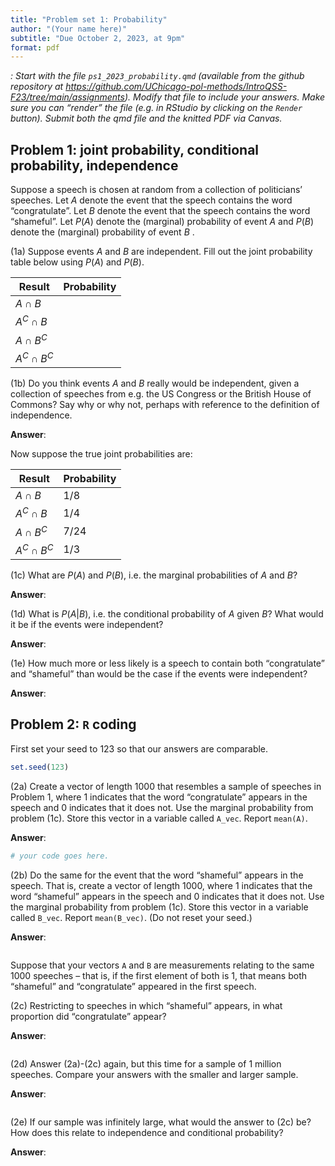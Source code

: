 ```yaml
---
title: "Problem set 1: Probability"
author: "(Your name here)"
subtitle: "Due October 2, 2023, at 9pm"
format: pdf
---
```


*\textsc{Note}: Start with the file `ps1_2023_probability.qmd` (available from the github repository at <https://github.com/UChicago-pol-methods/IntroQSS-F23/tree/main/assignments>). Modify that file to include your answers. Make sure you can "render" the file (e.g. in RStudio by clicking on the `Render` button). Submit both the qmd file and the knitted PDF via Canvas.* 

## Problem 1: joint probability, conditional probability, independence

Suppose a speech is chosen at random from a collection of politicians' speeches. Let $A$ denote the event that the speech contains the word "congratulate". Let $B$ denote the event that the speech contains the word "shameful".  Let $P(A)$ denote the (marginal) probability of event $A$ and $P(B)$ denote the (marginal) probability of event $B$ . 

(1a) Suppose events $A$ and $B$ are independent. Fill out the joint probability table below using $P(A)$ and $P(B)$.

| Result  | Probability |
|------|------------|
|  $A \cap B$   |       |
|  $A^C \cap B$   |      |
|  $A \cap B^C$   |      |
|  $A^C \cap B^C$   |     |


(1b) Do you think events $A$ and $B$ really would be independent, given a collection of speeches from e.g. the US Congress or the British House of Commons? Say why or why not, perhaps with reference to the definition of independence.

**Answer**:  

\vspace{.2in}

Now suppose the true joint probabilities are:

| Result  | Probability |
|------|------------|
|  $A \cap B$   |   $1/8$    |
|  $A^C \cap B$   |  $1/4$   |
|  $A \cap B^C$   |  $7/24$   |
|  $A^C \cap B^C$   |  $1/3$  |

(1c) What are $P(A)$ and $P(B)$, i.e. the marginal probabilities of $A$ and $B$?

**Answer**: 


(1d) What is $P(A | B)$, i.e. the conditional probability of $A$ given $B$?  What would it be if the events were independent?

**Answer**: 

(1e) How much more or less likely is a speech to contain both "congratulate" and "shameful" than would be the case if the events were independent?

**Answer**: 


## Problem 2: `R` coding

First set your seed to 123 so that our answers are comparable. 

```r
set.seed(123)
```

(2a) Create a vector of length 1000 that resembles a sample of speeches in Problem 1, where 1 indicates that the word "congratulate" appears in the speech and 0 indicates that it does not. Use the marginal probability from problem (1c). Store this vector in a variable called `A_vec`. Report `mean(A)`.

**Answer**: 
```r
# your code goes here.
```

(2b) Do the same for the event that the word "shameful" appears in the speech. That is, create a vector of length 1000, where 1 indicates that the word "shameful" appears in the speech and 0 indicates that it does not. Use the marginal probability from problem (1c). Store this vector in a variable called `B_vec`. Report `mean(B_vec)`. (Do not reset your seed.)

**Answer**: 

```r
```

Suppose that your vectors `A` and `B` are measurements relating to the same 1000 speeches -- that is, if the first element of both is 1, that means both "shameful" and "congratulate" appeared in the first speech. 

(2c) Restricting to speeches in which "shameful" appears, in what proportion did "congratulate" appear? 

**Answer**:

```r
```

(2d) Answer (2a)-(2c) again, but this time for a sample of 1 million speeches. Compare your answers with the smaller and larger sample.

**Answer**:

```r
```


(2e) If our sample was infinitely large, what would the answer to (2c) be? How does this relate to independence and conditional probability? 

**Answer**: 


